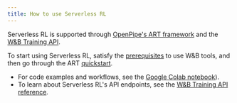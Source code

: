 ```yaml
---
title: How to use Serverless RL
---
```


Serverless RL is supported through [OpenPipe's ART framework](https://art.openpipe.ai/getting-started/about) and the [W&B Training API](/training/api-reference). 

To start using Serverless RL, satisfy the [prerequisites](/training/prerequisites) to use W&B tools, and then go through the ART [quickstart](https://art.openpipe.ai/getting-started/quick-start).
- For code examples and workflows, see the [Google Colab notebook](https://colab.research.google.com/github/openpipe/art-notebooks/blob/main/examples/2048/2048.ipynb)).
- To learn about Serverless RL's API endpoints, see the [W&B Training API reference](/training/api-reference).
